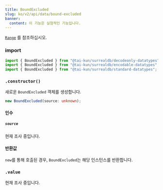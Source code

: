 ```yaml
---
title: BoundExcluded
slug: ko/v2/api/data/bound-excluded
banner:
  content: 이 기능은 실험적인 기능입니다.
---
```



[`Range`](/v2/api/data/range) 를 참조하십시오.

### import

```ts
import { BoundExcluded } from "@tai-kun/surrealdb/decodeonly-datatypes";
import { BoundExcluded } from "@tai-kun/surrealdb/encodable-datatypes";
import { BoundExcluded } from "@tai-kun/surrealdb/standard-datatypes";
```

### `.constructor()`

새로운 `BoundExcluded` 객체를 생성합니다.

```ts
new BoundExcluded(source: unknown);
```

#### 인수

##### `source`

현재 조사 중입니다.

#### 반환값

`new`를 통해 호출된 경우, `BoundExcluded`는 해당 인스턴스를 반환합니다.

### `.value` <Badge variant="instance" /><Badge variant="property" /><Badge variant="decodeonly" />

현재 조사 중입니다.
